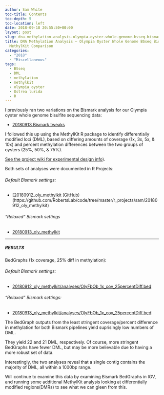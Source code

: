 ```yaml
---
author: Sam White
toc-title: Contents
toc-depth: 5
toc-location: left
date: 2018-09-18 20:55:50+00:00
layout: post
slug: dna-methylation-analysis-olympia-oyster-whole-genome-bsseq-bismark-pipeline-methylkit-comparison
title: DNA Methylation Analysis – Olympia Oyster Whole Genome BSseq Bismark Pipeline
  MethylKit Comparison
categories:
  - "2018"
  - "Miscellaneous"
tags:
  - BSseq
  - DML
  - methylation
  - methylkit
  - olympia oyster
  - Ostrea lurida
  - R
---
```


I previously ran two variations on the Bismark analysis for our Olympia oyster whole genome bisulfite sequencing data:





  * [20180913 Bismark tweaks](https://robertslab.github.io/sams-notebook/posts/2018/2018-09-13-dna-methylation-analysis-olympia-oyster-whole-genome-bsseq-bismark-pipeline-comparison/)



I followed this up using the MethylKit R package to identify differentially modified loci (DML), based on differing amounts of coverage (1x, 3x, 5x, & 10x) and percent methylation differences between the two groups of oysters (25%, 50%, & 75%).

[See the project wiki for experimental design info](https://github.com/RobertsLab/project-olympia.oyster-genomic/wiki/Whole-genome-BSseq-December-2015)).

Both sets of analyses were documented in R Projects:



###### Default Bismark settings:







  * [20180912_oly_methylkit (GitHub)(https://github.com/RobertsLab/code/tree/master/r_projects/sam/20180912_oly_methylkit)





###### "Relaxed" Bismark settings







  * [20180913_oly_methylkit](https://github.com/RobertsLab/code/tree/master/r_projects/sam/20180913_oly_methylkit)





* * *





##### RESULTS



BedGraphs (1x coverage, 25% diff in methylation):



###### Default Bismark settings:







  * [20180912_oly_methylkit/analyses/OlyFbOb_1x_cov_25percentDiff.bed](https://github.com/RobertsLab/code/blob/master/r_projects/sam/20180912_oly_methylkit/analyses/OlyFbOb_1x_cov_25percentDiff.bed)





###### "Relaxed" Bismark settings:







  * [20180913_oly_methylkit/analyses/OlyFbOb_1x_cov_25percentDiff.bed](https://github.com/RobertsLab/code/blob/master/r_projects/sam/20180913_oly_methylkit/analyses/OlyFbOb_1x_cov_25percentDiff.bed)



The BedGraph outputs from the least stringent coverage/percent difference in methylation for both Bismark pipelines yield suprisingly low numbers of DML.

They yield 22 and 21 DML, respectively. Of course, more stringent BedGraphs have fewer DML, but may be more believable due to having a more robust set of data.

Interestingly, the two analyses reveal that a single contig contains the majority of DML, all within a 1000bp range.

Will continue to examine this data by examining Bismark BedGraphs in IGV, and running some additional MethylKit analysis looking at differentially modified regions(DMRs) to see what we can gleen from this.
